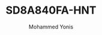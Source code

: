 ---
id: 1
slug: SD8A840FA-HNT
title: "SD8A840FA-HNT"
desc: "8MP 40x Starlight IR WizMind Network"
img: "/src/assets/dahua/SD8A840FA-HNT.png"
images:
  - "/src/assets/dahua/SD8A840FA-HNT1.png"
  - "/src/assets/camera/Prime/IPC6424SR-X25-VF-B/IPC6424SR-X25-VF-B-2.png"
  - "/src/assets/camera/Prime/IPC6424SR-X25-VF-B/IPC6424SR-X25-VF-B-1.png"
alt: "4MP PTZ Camera with 25x Optical Zoom"
author: "Mohammed Yonis"
reviewBody: "best service and support"
ratingValue: 5

features:
   - " 1/1.8 8Megapixel STARVIS CMOS."
   - "Powerful 40x optical zoom"
   - "Starlight technology"
   - "Max. 25/30 fps@8MP"
   - "H.265 encoding"
   - "Illegal parking detection"
   - "ANPR."
   - " IP67"
   
publishedTime: "2023-09-15"
modifiedTime: "2023-10-01"
---